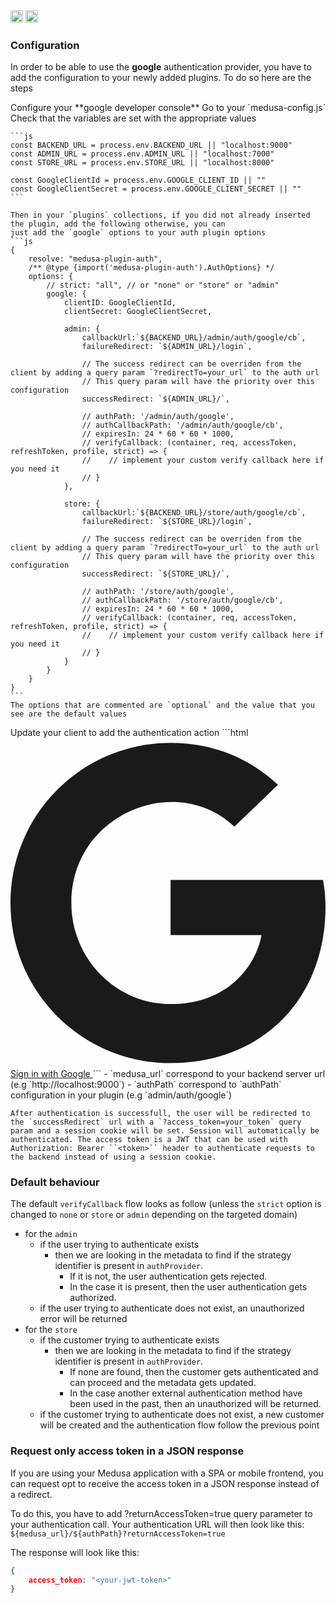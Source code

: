 <div style={{display: "flex", marginTop: "1rem"}}>
    <a style={{display: "inline"}} href="https://www.npmjs.com/package/medusa-plugin-auth"><img alt="NPM Version" src="https://img.shields.io/npm/v/medusa-plugin-auth.svg" height="20"/></a>
    <a style={{display: "inline", marginLeft: "0.5rem"}} href="https://github.com/adrien2p/medusa-plugins/tree/main/packages/medusa-plugin-auth"><img alt="NPM Version" src="https://img.shields.io/badge/github-%23121011.svg?style=Flat-square&logo=github&logoColor=white" height="20"/></a>
</div>

### Configuration

In order to be able to use the **google** authentication provider, you have to add the configuration to your
newly added plugins. To do so here are the steps

<CircleStep index={1}>
    Configure your **google developer console**
</CircleStep>

<CircleStep index={2}>
    Go to your `medusa-config.js`
</CircleStep>

<CircleStep index={3}>
    Check that the variables are set with the appropriate values

    ```js
    const BACKEND_URL = process.env.BACKEND_URL || "localhost:9000"
    const ADMIN_URL = process.env.ADMIN_URL || "localhost:7000"
    const STORE_URL = process.env.STORE_URL || "localhost:8000"

    const GoogleClientId = process.env.GOOGLE_CLIENT_ID || ""
    const GoogleClientSecret = process.env.GOOGLE_CLIENT_SECRET || ""
    ```

    Then in your `plugins` collections, if you did not already inserted the plugin, add the following otherwise, you can
    just add the `google` options to your auth plugin options
    ```js
    {
        resolve: "medusa-plugin-auth",
        /** @type {import('medusa-plugin-auth').AuthOptions} */
        options: {
            // strict: "all", // or "none" or "store" or "admin"
            google: {
                clientID: GoogleClientId,
                clientSecret: GoogleClientSecret,

                admin: {
                    callbackUrl:`${BACKEND_URL}/admin/auth/google/cb`,
                    failureRedirect: `${ADMIN_URL}/login`,

					// The success redirect can be overriden from the client by adding a query param `?redirectTo=your_url` to the auth url
					// This query param will have the priority over this configuration
                    successRedirect: `${ADMIN_URL}/`,

                    // authPath: '/admin/auth/google',
                    // authCallbackPath: '/admin/auth/google/cb',
                    // expiresIn: 24 * 60 * 60 * 1000,
                    // verifyCallback: (container, req, accessToken, refreshToken, profile, strict) => {
                    //    // implement your custom verify callback here if you need it
                    // }
                },

                store: {
                    callbackUrl:`${BACKEND_URL}/store/auth/google/cb`,
                    failureRedirect: `${STORE_URL}/login`,

					// The success redirect can be overriden from the client by adding a query param `?redirectTo=your_url` to the auth url
					// This query param will have the priority over this configuration
                    successRedirect: `${STORE_URL}/`,

                    // authPath: '/store/auth/google',
                    // authCallbackPath: '/store/auth/google/cb',
                    // expiresIn: 24 * 60 * 60 * 1000,
                    // verifyCallback: (container, req, accessToken, refreshToken, profile, strict) => {
                    //    // implement your custom verify callback here if you need it
                    // }
                }
            }
        }
    }
    ```
    The options that are commented are `optional` and the value that you see are the default values
</CircleStep>

<CircleStep index={4}>
    Update your client to add the authentication action
    ```html
    <a type="button" href=${medusa_url}/${authPath} className="text-white bg-[#4285F4] hover:bg-[#4285F4]/90 focus:ring-4 focus:outline-none focus:ring-[#4285F4]/50 font-medium rounded-lg text-sm px-5 py-2.5 text-center inline-flex items-center dark:focus:ring-[#4285F4]/55 mr-2 mb-2">
      <svg className="mr-2 -ml-1 w-4 h-4" aria-hidden="true" focusable="false" data-prefix="fab" data-icon="google" role="img" xmlns="http://www.w3.org/2000/svg" viewBox="0 0 488 512"><path fill="currentColor" d="M488 261.8C488 403.3 391.1 504 248 504 110.8 504 0 393.2 0 256S110.8 8 248 8c66.8 0 123 24.5 166.3 64.9l-67.5 64.9C258.5 52.6 94.3 116.6 94.3 256c0 86.5 69.1 156.6 153.7 156.6 98.2 0 135-70.4 140.8-106.9H248v-85.3h236.1c2.3 12.7 3.9 24.9 3.9 41.4z"></path></svg>
      Sign in with Google
    </a>
    ```
    - `medusa_url` correspond to your backend server url (e.g `http://localhost:9000`)
    - `authPath` correspond to `authPath` configuration in your plugin (e.g `admin/auth/google`)

    After authentication is successfull, the user will be redirected to the `successRedirect` url with a `?access_token=your_token` query param and a session cookie will be set. Session will automatically be authenticated. The access token is a JWT that can be used with Authorization: Bearer ``<token>`` header to authenticate requests to the backend instead of using a session cookie.
</CircleStep>

### Default behaviour

The default `verifyCallback` flow looks as follow (unless the `strict` option is changed to `none` or `store` or `admin` depending on the targeted domain)
- for the `admin`
    - if the user trying to authenticate exists
        - then we are looking in the metadata to find if the strategy identifier is present in `authProvider`.
          - If it is not, the user authentication gets rejected.
          - In the case it is present, then the user authentication gets authorized.
   - if the user trying to authenticate does not exist, an unauthorized error will be returned
- for the `store`
    - if the customer trying to authenticate exists
        - then we are looking in the metadata to find if the strategy identifier is present in `authProvider`.
          - If none are found, then the customer gets authenticated and can proceed and the metadata gets updated.
          - In the case another external authentication method have been used in the past, then an unauthorized
          will be returned.
   - if the customer trying to authenticate does not exist, a new customer will be created and the authentication
     flow follow the previous point

### Request only access token in a JSON response

If you are using your Medusa application with a SPA or mobile frontend, you can request opt to receive the access token in a JSON response instead of a redirect.

To do this, you have to add ?returnAccessToken=true query parameter to your authentication call. Your authentication URL will then look like this: `${medusa_url}/${authPath}?returnAccessToken=true`

The response will look like this:
```json
{
    access_token: "<your-jwt-token>"
}
```